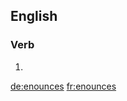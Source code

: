 ==English==

===Verb===
{{head|en}}

# {{en-third-person singular of|enounce}}

[[de:enounces]]
[[fr:enounces]]